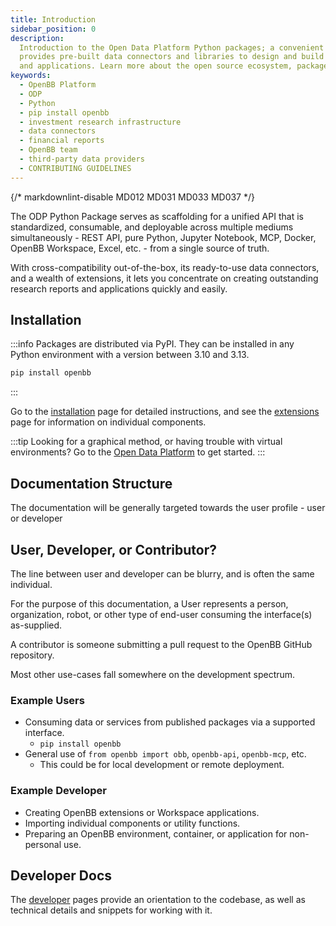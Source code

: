 ```yaml
---
title: Introduction
sidebar_position: 0
description:
  Introduction to the Open Data Platform Python packages; a convenient and powerful tool that
  provides pre-built data connectors and libraries to design and build financial reports
  and applications. Learn more about the open source ecosystem, packages, and how to contribute.
keywords:
  - OpenBB Platform
  - ODP
  - Python
  - pip install openbb
  - investment research infrastructure
  - data connectors
  - financial reports
  - OpenBB team
  - third-party data providers
  - CONTRIBUTING GUIDELINES
---
```


{/* markdownlint-disable MD012 MD031 MD033 MD037 */}


<HeadTitle title="OpenBB Docs" />

The ODP Python Package serves as scaffolding for a unified API that is standardized, consumable, and deployable across multiple mediums simultaneously - REST API, pure Python, Jupyter Notebook, MCP, Docker, OpenBB Workspace, Excel, etc. - from a single source of truth.

With cross-compatibility out-of-the-box, its ready-to-use data connectors, and a wealth of extensions, it lets you concentrate on creating outstanding research reports and applications quickly and easily.

## Installation

:::info Packages are distributed via PyPI.
They can be installed in any Python environment with a version between 3.10 and 3.13.
```sh
pip install openbb
```
:::

Go to the [installation](/python/installation) page for detailed instructions, and see the [extensions](/python/extensions) page for information on individual components.

:::tip Looking for a graphical method, or having trouble with virtual environments?
Go to the [Open Data Platform](/desktop/installation) to get started.
:::

## Documentation Structure

The documentation will be generally targeted towards the user profile - user or developer

<ul className="grid grid-cols-1 gap-2 -ml-6">
  <NewReferenceCard
    title="Installation"
    description="Instructions for installation."
    url="/python/installation"
  />
  <NewReferenceCard
    title="Quick Start Guides"
    description="Get started using the ODP Python Package."
    url="/python/quickstart"
  />
  <NewReferenceCard
    title="Settings"
    description="Configure your ODP environment."
    url="/python/settings"
  />
  <NewReferenceCard
    title="Developer Guides"
    description="Documentation, guides, and reference material for developers."
    url="python/developer"
  />
  <NewReferenceCard
    title="Command Reference"
    description="Provides detailed information about the command structure, parameters, outputs, examples, and more for the OpenBB Platform endpoints."
    url="/python/reference"
  />
  <NewReferenceCard
    title="Data Model Reference"
    description="Provides detailed information about the standard data models used in the OpenBB Platform."
    url="/python/data_models"
  />
  <NewReferenceCard
    title="FAQs"
    description="Provides answers to frequently asked questions."
    url="/python/faqs/errors"
  />
  <NewReferenceCard
    title="Licensing"
    description="Provides information about the licensing of the OpenBB Platform."
    url="/python/faqs/license"
  />
</ul>

## User, Developer, or Contributor?

The line between user and developer can be blurry, and is often the same individual.

For the purpose of this documentation, a User represents a person, organization, robot,
or other type of end-user consuming the interface(s) as-supplied.

A contributor is someone submitting a pull request to the OpenBB GitHub repository.

Most other use-cases fall somewhere on the development spectrum.

### Example Users

- Consuming data or services from published packages via a supported interface.
  - `pip install openbb`
- General use of `from openbb import obb`, `openbb-api`, `openbb-mcp`, etc.
  - This could be for local development or remote deployment.

### Example Developer

- Creating OpenBB extensions or Workspace applications.
- Importing individual components or utility functions. 
- Preparing an OpenBB environment, container, or application for non-personal use.

## Developer Docs

The [developer](/python/developer) pages provide an orientation to the codebase, as well as technical details and snippets for working with it.

